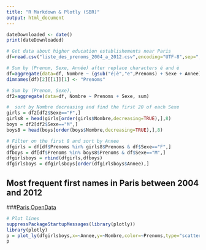 ```yaml
---
title: "R Markdown & Plotly (SBR)"
output: html_document
---
```


```r
dateDownloaded <- date()
print(dateDownloaded)

# Get data about higher education establishements near Paris
df=read.csv("liste_des_prenoms_2004_a_2012.csv",encoding="UTF-8",sep=";",stringsAsFactor=FALSE)

# Sum by (Prenom, Sexe, Année) after replace characters é and è
df=aggregate(data=df, Nombre ~ (gsub("é|è","e",Prenoms) + Sexe + Annee), sum)
dimnames(df)[2][[1]][1] <- "Prenoms"

# Sum by (Prenom, Sexe),
df2=aggregate(data=df, Nombre ~ Prenoms + Sexe, sum)

#  sort by Nombre decreasing and find the first 20 of each Sexe
girls = df2[df2$Sexe=="F",]
girls8 = head(girls[order(girls$Nombre,decreasing=TRUE),],8)
boys = df2[df2$Sexe=="M",]
boys8 = head(boys[order(boys$Nombre,decreasing=TRUE),],8)

# Filter on the first 8 and sort by Annee
dfgirls = df[df$Prenoms %in% girls8$Prenoms & df$Sexe=="F",]
dfboys = df[df$Prenoms %in% boys8$Prenoms & df$Sexe=="M",]
dfgirlsboys = rbind(dfgirls,dfboys)
dfgirlsboys = dfgirlsboys[order(dfgirlsboys$Annee),]
```

## Most frequent first names in Paris between 2004 and 2012
###[Paris OpenData](https://opendata.paris.fr)

```r
# Plot lines
suppressPackageStartupMessages(library(plotly))
library(plotly)
p = plot_ly(dfgirlsboys,x=~Annee,y=~Nombre,color=~Prenoms,type="scatter",mode="lines",linetype=~Sexe)
p
```
